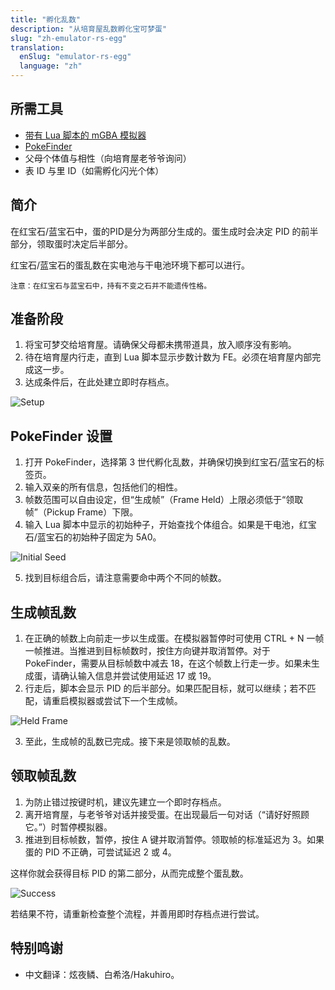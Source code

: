 ```yaml
---
title: "孵化乱数"
description: "从培育屋乱数孵化宝可梦蛋"
slug: "zh-emulator-rs-egg"
translation:
  enSlug: "emulator-rs-egg"
  language: "zh"
---
```


## 所需工具

- [带有 Lua 脚本的 mGBA 模拟器](/mgba-setup)
- [PokeFinder](/pokefinder)
- 父母个体值与相性（向培育屋老爷爷询问）
- 表 ID 与里 ID（如需孵化闪光个体）

## 简介

在红宝石/蓝宝石中，蛋的PID是分为两部分生成的。蛋生成时会决定 PID 的前半部分，领取蛋时决定后半部分。

红宝石/蓝宝石的蛋乱数在实电池与干电池环境下都可以进行。

```
注意：在红宝石与蓝宝石中，持有不变之石并不能遗传性格。
```

## 准备阶段

1. 将宝可梦交给培育屋。请确保父母都未携带道具，放入顺序没有影响。
2. 待在培育屋内行走，直到 Lua 脚本显示步数计数为 FE。必须在培育屋内部完成这一步。
3. 达成条件后，在此处建立即时存档点。

![Setup](/images/Ruby-Sapphire/Egg/Setup.png)

## PokeFinder 设置

1. 打开 PokeFinder，选择第 3 世代孵化乱数，并确保切换到红宝石/蓝宝石的标签页。
2. 输入双亲的所有信息，包括他们的相性。
3. 帧数范围可以自由设定，但“生成帧”（Frame Held）上限必须低于“领取帧”（Pickup Frame）下限。
4. 输入 Lua 脚本中显示的初始种子，开始查找个体组合。如果是干电池，红宝石/蓝宝石的初始种子固定为 5A0。

![Initial Seed](/images/Ruby-Sapphire/Egg/Initial-Seed.png)

5. 找到目标组合后，请注意需要命中两个不同的帧数。

## 生成帧乱数

1. 在正确的帧数上向前走一步以生成蛋。在模拟器暂停时可使用 CTRL + N 一帧一帧推进。当推进到目标帧数时，按住方向键并取消暂停。对于 PokeFinder，需要从目标帧数中减去 18，在这个帧数上行走一步。如果未生成蛋，请确认输入信息并尝试使用延迟 17 或 19。
2. 行走后，脚本会显示 PID 的后半部分。如果匹配目标，就可以继续；若不匹配，请重启模拟器或尝试下一个生成帧。

![Held Frame](/images/Ruby-Sapphire/Egg/Held.png)

3. 至此，生成帧的乱数已完成。接下来是领取帧的乱数。

## 领取帧乱数

1. 为防止错过按键时机，建议先建立一个即时存档点。
2. 离开培育屋，与老爷爷对话并接受蛋。在出现最后一句对话（“请好好照顾它。”）时暂停模拟器。
3. 推进到目标帧数，暂停，按住 A 键并取消暂停。领取帧的标准延迟为 3。如果蛋的 PID 不正确，可尝试延迟 2 或 4。

这样你就会获得目标 PID 的第二部分，从而完成整个蛋乱数。

![Success](/images/Ruby-Sapphire/Egg/Success.png)

若结果不符，请重新检查整个流程，并善用即时存档点进行尝试。

## 特别鸣谢

- 中文翻译：炫夜鳞、白希洛/Hakuhiro。
